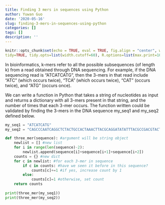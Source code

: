 ```yaml
---
title: Finding 3 mers in sequences using Python
author: Yuwan Guo
date: '2020-05-16'
slug: finding-3-mers-in-sequences-using-python
categories: []
tags: []
description: ''
---
```

```r
knitr::opts_chunk$set(echo = TRUE, eval = TRUE, fig.align = "center", warning = F, message = F,
tidy=TRUE, tidy.opts=list(width.cutoff=60), R.options=list(max.print=100))
```

In bioinformatics, k-mers refer to all the possible subsequences (of length k) from a read obtained through DNA sequencing. For example, if the DNA sequencing read is "ATCATCATG", then the 3-mers in that read include "ATC" (which occurs twice), "TCA" (which occurs twice), "CAT" (occurs twice), and "ATG" (occurs once).

We can write a function in Python that takes a string of nucleotides as input and returns a dictionary with all 3-mers present in that string, and the number of times that each 3-mer occurs. The function written could be validated by finding the 3-mers in the DNA sequence my_seq1 and my_seq2 defined below.

```python
my_seq1 = "ATCATCATG"
my_seq2 = "CAGCCCAATCAGGCTCTACTGCCACTAAACTTACGCAGGATATATTTACGCCGACGTACT"

def three_mer(sequence): #argument will be string object
    newlist = [] #new list
    for i in range(len(sequence)-2):
        newlist.append(sequence[i]+sequence[i+1]+sequence[i+2])
    counts = {} #new dict
    for c in newlist: #for each 3-mer in sequence
        if c in counts: #have we seen it before in this sequence?
            counts[c]+=1 #if yes, increase count by 1
        else:
            counts[c]=1 #otherwise, set count
    return counts
    
print(three_mer(my_seq1))
print(three_mer(my_seq2))
```
